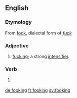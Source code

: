==English==

===Etymology===
From [[fook]], dialectal form of ''[[fuck]]''

===Adjective===
{{en-adj}}

# {{lb|en|vulgar|Northern England}} [[fucking]]; a strong [[intensifier]].

===Verb===
{{head|en|present participle}}

# {{lb|en|vulgar|Northern England}} {{present participle of|fook|lang=en|nocat=1}}

[[de:fooking]]
[[fr:fooking]]
[[sv:fooking]]